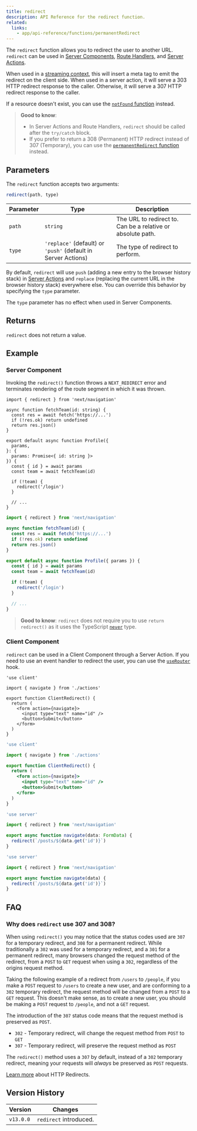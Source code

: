 ```yaml
---
title: redirect
description: API Reference for the redirect function.
related:
  links:
    - app/api-reference/functions/permanentRedirect
---
```


The `redirect` function allows you to redirect the user to another URL. `redirect` can be used in [Server Components](/docs/app/building-your-application/rendering/server-components), [Route Handlers](/docs/app/api-reference/file-conventions/route), and [Server Actions](/docs/app/building-your-application/data-fetching/server-actions-and-mutations).

When used in a [streaming context](/docs/app/building-your-application/routing/loading-ui-and-streaming#what-is-streaming), this will insert a meta tag to emit the redirect on the client side. When used in a server action, it will serve a 303 HTTP redirect response to the caller. Otherwise, it will serve a 307 HTTP redirect response to the caller.

If a resource doesn't exist, you can use the [`notFound` function](/docs/app/api-reference/functions/not-found) instead.

> **Good to know**:
>
> - In Server Actions and Route Handlers, `redirect` should be called after the `try/catch` block.
> - If you prefer to return a 308 (Permanent) HTTP redirect instead of 307 (Temporary), you can use the [`permanentRedirect` function](/docs/app/api-reference/functions/permanentRedirect) instead.

## Parameters

The `redirect` function accepts two arguments:

```js
redirect(path, type)
```

| Parameter | Type                                                          | Description                                                 |
| --------- | ------------------------------------------------------------- | ----------------------------------------------------------- |
| `path`    | `string`                                                      | The URL to redirect to. Can be a relative or absolute path. |
| `type`    | `'replace'` (default) or `'push'` (default in Server Actions) | The type of redirect to perform.                            |

By default, `redirect` will use `push` (adding a new entry to the browser history stack) in [Server Actions](/docs/app/building-your-application/data-fetching/server-actions-and-mutations) and `replace` (replacing the current URL in the browser history stack) everywhere else. You can override this behavior by specifying the `type` parameter.

The `type` parameter has no effect when used in Server Components.

## Returns

`redirect` does not return a value.

## Example

### Server Component

Invoking the `redirect()` function throws a `NEXT_REDIRECT` error and terminates rendering of the route segment in which it was thrown.

```tsx filename="app/team/[id]/page.tsx" switcher
import { redirect } from 'next/navigation'

async function fetchTeam(id: string) {
  const res = await fetch('https://...')
  if (!res.ok) return undefined
  return res.json()
}

export default async function Profile({
  params,
}: {
  params: Promise<{ id: string }>
}) {
  const { id } = await params
  const team = await fetchTeam(id)

  if (!team) {
    redirect('/login')
  }

  // ...
}
```

```jsx filename="app/team/[id]/page.js" switcher
import { redirect } from 'next/navigation'

async function fetchTeam(id) {
  const res = await fetch('https://...')
  if (!res.ok) return undefined
  return res.json()
}

export default async function Profile({ params }) {
  const { id } = await params
  const team = await fetchTeam(id)

  if (!team) {
    redirect('/login')
  }

  // ...
}
```

> **Good to know**: `redirect` does not require you to use `return redirect()` as it uses the TypeScript [`never`](https://www.typescriptlang.org/docs/handbook/2/functions.html#never) type.

### Client Component

`redirect` can be used in a Client Component through a Server Action. If you need to use an event handler to redirect the user, you can use the [`useRouter`](/docs/app/api-reference/functions/use-router) hook.

```tsx filename="app/client-redirect.tsx" switcher
'use client'

import { navigate } from './actions'

export function ClientRedirect() {
  return (
    <form action={navigate}>
      <input type="text" name="id" />
      <button>Submit</button>
    </form>
  )
}
```

```jsx filename="app/client-redirect.jsx" switcher
'use client'

import { navigate } from './actions'

export function ClientRedirect() {
  return (
    <form action={navigate}>
      <input type="text" name="id" />
      <button>Submit</button>
    </form>
  )
}
```

```ts filename="app/actions.ts" switcher
'use server'

import { redirect } from 'next/navigation'

export async function navigate(data: FormData) {
  redirect(`/posts/${data.get('id')}`)
}
```

```js filename="app/actions.js" switcher
'use server'

import { redirect } from 'next/navigation'

export async function navigate(data) {
  redirect(`/posts/${data.get('id')}`)
}
```

## FAQ

### Why does `redirect` use 307 and 308?

When using `redirect()` you may notice that the status codes used are `307` for a temporary redirect, and `308` for a permanent redirect. While traditionally a `302` was used for a temporary redirect, and a `301` for a permanent redirect, many browsers changed the request method of the redirect, from a `POST` to `GET` request when using a `302`, regardless of the origins request method.

Taking the following example of a redirect from `/users` to `/people`, if you make a `POST` request to `/users` to create a new user, and are conforming to a `302` temporary redirect, the request method will be changed from a `POST` to a `GET` request. This doesn't make sense, as to create a new user, you should be making a `POST` request to `/people`, and not a `GET` request.

The introduction of the `307` status code means that the request method is preserved as `POST`.

- `302` - Temporary redirect, will change the request method from `POST` to `GET`
- `307` - Temporary redirect, will preserve the request method as `POST`

The `redirect()` method uses a `307` by default, instead of a `302` temporary redirect, meaning your requests will _always_ be preserved as `POST` requests.

[Learn more](https://developer.mozilla.org/docs/Web/HTTP/Redirections) about HTTP Redirects.

## Version History

| Version   | Changes                |
| --------- | ---------------------- |
| `v13.0.0` | `redirect` introduced. |
